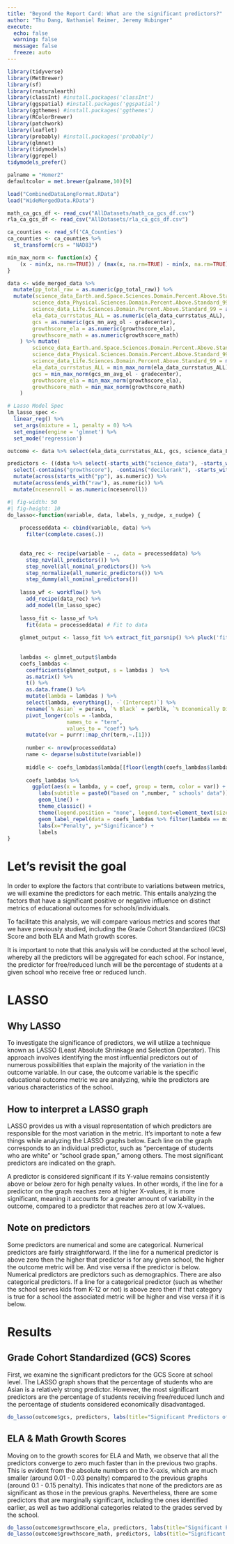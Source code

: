 ```yaml
---
title: "Beyond the Report Card: What are the significant predictors?"
author: "Thu Dang, Nathaniel Reimer, Jeremy Hubinger"
execute: 
  echo: false
  warning: false
  message: false
  freeze: auto
---
```


```r
library(tidyverse)
library(MetBrewer)
library(sf)
library(rnaturalearth)
library(classInt) #install.packages('classInt')
library(ggspatial) #install.packages('ggspatial')
library(ggthemes) #install.packages('ggthemes')
library(RColorBrewer)
library(patchwork)
library(leaflet)
library(probably) #install.packages('probably')
library(glmnet)
library(tidymodels)
library(ggrepel)
tidymodels_prefer()
```

```r
palname = "Homer2"
defaultcolor = met.brewer(palname,10)[9]
```

```r
load("CombinedDataLongFormat.RData")
load("WideMergedData.RData")
```

```r
math_ca_gcs_df <- read_csv("AllDatasets/math_ca_gcs_df.csv")
rla_ca_gcs_df <- read_csv("AllDatasets/rla_ca_gcs_df.csv")
```

```r
ca_counties <- read_sf('CA_Counties')
ca_counties <- ca_counties %>%
  st_transform(crs = "NAD83")
```

```r

min_max_norm <- function(x) {
    (x - min(x, na.rm=TRUE)) / (max(x, na.rm=TRUE) - min(x, na.rm=TRUE))
}

data <- wide_merged_data %>% 
  mutate(pp_total_raw = as.numeric(pp_total_raw)) %>%
  mutate(science_data_Earth.and.Space.Sciences.Domain.Percent.Above.Standard_99 = as.numeric(science_data_Earth.and.Space.Sciences.Domain.Percent.Above.Standard_99),
        science_data_Physical.Sciences.Domain.Percent.Above.Standard_99 = as.numeric(science_data_Physical.Sciences.Domain.Percent.Above.Standard_99),
        science_data_Life.Sciences.Domain.Percent.Above.Standard_99 = as.numeric(science_data_Life.Sciences.Domain.Percent.Above.Standard_99),
        ela_data_currstatus_ALL = as.numeric(ela_data_currstatus_ALL),
        gcs = as.numeric(gcs_mn_avg_ol - gradecenter),
        growthscore_ela = as.numeric(growthscore_ela),
        growthscore_math = as.numeric(growthscore_math)
    ) %>% mutate(
        science_data_Earth.and.Space.Sciences.Domain.Percent.Above.Standard_99 = min_max_norm(science_data_Earth.and.Space.Sciences.Domain.Percent.Above.Standard_99),
        science_data_Physical.Sciences.Domain.Percent.Above.Standard_99 = min_max_norm(science_data_Physical.Sciences.Domain.Percent.Above.Standard_99),
        science_data_Life.Sciences.Domain.Percent.Above.Standard_99 = min_max_norm(science_data_Life.Sciences.Domain.Percent.Above.Standard_99),
        ela_data_currstatus_ALL = min_max_norm(ela_data_currstatus_ALL),
        gcs = min_max_norm(gcs_mn_avg_ol - gradecenter),
        growthscore_ela = min_max_norm(growthscore_ela),
        growthscore_math = min_max_norm(growthscore_math)
    ) 

# Lasso Model Spec
lm_lasso_spec <- 
  linear_reg() %>%
  set_args(mixture = 1, penalty = 0) %>%
  set_engine(engine = 'glmnet') %>% 
  set_mode('regression') 
```

```r
outcome <- data %>% select(ela_data_currstatus_ALL, gcs, science_data_Earth.and.Space.Sciences.Domain.Percent.Above.Standard_99, science_data_Life.Sciences.Domain.Percent.Above.Standard_99, science_data_Physical.Sciences.Domain.Percent.Above.Standard_99, growthscore_ela, growthscore_math)

predictors <- ((data %>% select(-starts_with("science_data"), -starts_with("ela_data")))[27:151]) %>% select(-census_id,-DATE_CUR,-CATEGORY,-ST_LEAID,-LEANM,-ST_SCHID,-SCHNAM,-GRADE,STNAM,-FIPST,-LEAID,-reported_which,-reportingyear,-studentgroup,-schoolname.y,       -districtname,-countyname,-EILCode,-EILName,-SOC,-DOC,-YearRoundYN,-FederalDFCDistrictID,-Latitude,-Longitude,-AdmFName,-AdmLName,-AdmEmail,-LastUpDate,-school_id,-         schoolname.x,-ncesdistid_admin,-ncesdistid_geo,-distid_stateassigned,-schoolid_stateassigned,-distname,-address,-city,-state,-zip_code,-level.x,-sedasch,-sedaschname         ,-fips,-stateabb,-subcat,-subgroup,-sedalea,-schnam,-schcity,-type,-level.y,-ncesid,-rtype,-SCHOOL_YEAR,-STNAM,-X, -GSoffered) %>%
  select(-contains("growthscore"), -contains("decilerank"), -starts_with("ELA"), -starts_with("MTH"), -charter_flag, -coe_flag, -dass_flag, -enrollmetric_raw, -gcs_mn_avg_ol, -gcs_mn_avg_eb) %>%
  mutate(across(starts_with("pp"), as.numeric)) %>%
  mutate(across(ends_with("raw"), as.numeric)) %>% 
  mutate(ncesenroll = as.numeric(ncesenroll))
```

```r
#| fig-width: 50
#| fig-height: 10
do_lasso<-function(variable, data, labels, y_nudge, x_nudge) {
    
    processeddata <- cbind(variable, data) %>%
      filter(complete.cases(.))

  
    data_rec <- recipe(variable ~ ., data = processeddata) %>%
      step_nzv(all_predictors()) %>%
      step_novel(all_nominal_predictors()) %>%
      step_normalize(all_numeric_predictors()) %>%
      step_dummy(all_nominal_predictors())
    
    lasso_wf <- workflow() %>%
      add_recipe(data_rec) %>%
      add_model(lm_lasso_spec)
    
    lasso_fit <- lasso_wf %>%
      fit(data = processeddata) # Fit to data
    
    glmnet_output <- lasso_fit %>% extract_fit_parsnip() %>% pluck('fit')
    
    
    lambdas <- glmnet_output$lambda
    coefs_lambdas <- 
      coefficients(glmnet_output, s = lambdas )  %>% 
      as.matrix() %>%  
      t() %>% 
      as.data.frame() %>% 
      mutate(lambda = lambdas ) %>% 
      select(lambda, everything(), -`(Intercept)`) %>% 
      rename(`% Asian` = perasn, `% Black` = perblk, `% Economically Disadvantaged` = perecd, `% Free/Reduced Lunch` = perfl, `Serves Grades 6-9` = GSserved_X6.9, `Serves Grades K-12` = gradespan_KG.12) %>%
      pivot_longer(cols = -lambda, 
                   names_to = "term", 
                   values_to = "coef") %>%
      mutate(var = purrr::map_chr(term,~.[1]))
    
      number <- nrow(processeddata)
      name <- deparse(substitute(variable))
      
      middle <- coefs_lambdas$lambda[[floor(length(coefs_lambdas$lambda)*0.2)]]
      
      coefs_lambdas %>%
        ggplot(aes(x = lambda, y = coef, group = term, color = var)) +
          labs(subtitle = paste0("based on ",number, " schools' data")) +
          geom_line() +
          theme_classic() + 
          theme(legend.position = "none", legend.text=element_text(size=8)) +
          geom_label_repel(data = coefs_lambdas %>% filter(lambda == middle, (coef > 0.01) | (coef < -0.01)), aes(x = lambda, y = coef, label = var), max.overlaps = 100, nudge_y = y_nudge, nudge_x = x_nudge) +
          labs(x="Penalty", y="Significance") +
          labels
}
```

# Let's revisit the goal

In order to explore the factors that contribute to variations between metrics, we will examine the predictors for each metric. This entails analyzing the factors that have a significant positive or negative influence on distinct metrics of educational outcomes for schools/individuals.

To facilitate this analysis, we will compare various metrics and scores that we have previously studied, including the Grade Cohort Standardized (GCS) Score and both ELA and Math growth scores.

It is important to note that this analysis will be conducted at the school level, whereby all the predictors will be aggregated for each school. For instance, the predictor for free/reduced lunch will be the percentage of students at a given school who receive free or reduced lunch.

# LASSO

## Why LASSO

To investigate the significance of predictors, we will utilize a technique known as LASSO (Least Absolute Shrinkage and Selection Operator). This approach involves identifying the most influential predictors out of numerous possibilities that explain the majority of the variation in the outcome variable. In our case, the outcome variable is the specific educational outcome metric we are analyzing, while the predictors are various characteristics of the school.

## How to interpret a LASSO graph

LASSO provides us with a visual representation of which predictors are responsible for the most variation in the metric. It's important to note a few things while analyzing the LASSO graphs below. Each line on the graph corresponds to an individual predictor, such as "percentage of students who are white" or "school grade span," among others. The most significant predictors are indicated on the graph.

A predictor is considered significant if its Y-value remains consistently above or below zero for high penalty values. In other words, if the line for a predictor on the graph reaches zero at higher X-values, it is more significant, meaning it accounts for a greater amount of variability in the outcome, compared to a predictor that reaches zero at low X-values.

## Note on predictors

Some predictors are numerical and some are categorical. Numerical predictors are fairly straightforward. If the line for a numerical predictor is above zero then the higher that predictor is for any given school, the higher the outcome metric will be. And vise versa if the predictor is below. Numerical predictors are predictors such as demographics. There are also categorical predictors. If a line for a categorical predictor (such as whether the school serves kids from K-12 or not) is above zero then if that category is true for a school the associated metric will be higher and vise versa if it is below.

# Results

## Grade Cohort Standardized (GCS) Scores

First, we examine the significant predictors for the GCS Score at school level. The LASSO graph shows that the percentage of students who are Asian is a relatively strong predictor. However, the most significant predictors are the percentage of students receiving free/reduced lunch and the percentage of students considered economically disadvantaged.

```r
do_lasso(outcome$gcs, predictors, labs(title="Significant Predictors of GCS Score"), c(0.1, -0.1, -0.1), 0.03)
```

## ELA & Math Growth Scores

Moving on to the growth scores for ELA and Math, we observe that all the predictors converge to zero much faster than in the previous two graphs. This is evident from the absolute numbers on the X-axis, which are much smaller (around 0.01 - 0.03 penalty) compared to the previous graphs (around 0.1 - 0.15 penalty). This indicates that none of the predictors are as significant as those in the previous graphs. Nevertheless, there are some predictors that are marginally significant, including the ones identified earlier, as well as two additional categories related to the grades served by the school.

```r
do_lasso(outcome$growthscore_ela, predictors, labs(title="Significant Predictors of ELA Growth Score"), -0.1, 0.005)
do_lasso(outcome$growthscore_math, predictors, labs(title="Significant Predictors of Math Growth Score"), c(0.15, -0.1, -0.1), 0.01)
```
